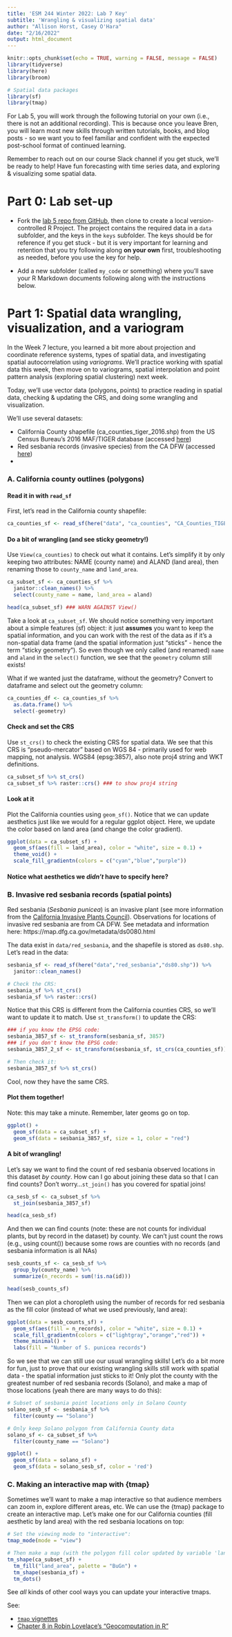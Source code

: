 ```yaml
---
title: 'ESM 244 Winter 2022: Lab 7 Key'
subtitle: 'Wrangling & visualizing spatial data'
author: "Allison Horst, Casey O'Hara"
date: "2/16/2022"
output: html_document
---
```


```r
knitr::opts_chunk$set(echo = TRUE, warning = FALSE, message = FALSE)
library(tidyverse)
library(here)
library(broom)

# Spatial data packages
library(sf)
library(tmap)
```

For Lab 5, you will work through the following tutorial on your own (i.e., there is not an additional recording). This is because once you leave Bren, you will learn most new skills through written tutorials, books, and blog posts - so we want you to feel familiar and confident with the expected post-school format of continued learning. 

Remember to reach out on our course Slack channel if you get stuck, we'll be ready to help! Have fun forecasting with time series data, and exploring & visualizing some spatial data. 

# Part 0: Lab set-up

- Fork the [lab 5 repo from GitHub](https://github.com/oharac/esm244_w22_lab7), then clone to create a local version-controlled R Project. The project contains the required data in a `data` subfolder, and the keys in the `keys` subfolder. The keys should be for reference if you get stuck - but it is very important for learning and retention that you try following along **on your own** first, troubleshooting as needed, before you use the key for help. 

- Add a new subfolder (called `my_code` or something) where you'll save your R Markdown documents following along with the instructions below. 

# Part 1: Spatial data wrangling, visualization, and a variogram

In the Week 7 lecture, you learned a bit more about projection and coordinate reference systems, types of spatial data, and investigating spatial autocorrelation using *variograms*. We'll practice working with spatial data this week, then move on to variograms, spatial interpolation and point pattern analysis (exploring spatial clustering) next week. 

Today, we'll use vector data (polygons, points) to practice reading in spatial data, checking & updating the CRS, and doing some wrangling and visualization. 

We'll use several datasets:

- California County shapefile (ca_counties_tiger_2016.shp) from the US Census Bureau's 2016 MAF/TIGER database (accessed [here](https://data.ca.gov/dataset/ca-geographic-boundaries/resource/b0007416-a325-4777-9295-368ea6b710e6?inner_span=True))
- Red sesbania records (invasive species) from the CA DFW (accessed [here](https://map.dfg.ca.gov/metadata/ds0080.html))
- 

### A. California county outlines (polygons)

#### Read it in with `read_sf` 

First, let's read in the California county shapefile:
```r
ca_counties_sf <- read_sf(here("data", "ca_counties", "CA_Counties_TIGER2016.shp"))
```

#### Do a bit of wrangling (and see sticky geometry!)

Use `View(ca_counties)` to check out what it contains. Let's simplify it by only keeping two attributes: NAME (county name) and ALAND (land area), then renaming those to `county_name` and `land_area`. 

```r
ca_subset_sf <- ca_counties_sf %>% 
  janitor::clean_names() %>%
  select(county_name = name, land_area = aland)

head(ca_subset_sf) ### WARN AGAINST View()
```

Take a look at `ca_subset_sf`. We should notice something very important about a simple features (sf) object: it just **assumes** you want to keep the spatial information, and you can work with the rest of the data as if it's a non-spatial data frame (and the spatial information just "sticks" - hence the term "sticky geometry"). So even though we only called (and renamed) `name` and `aland` in the `select()` function, we see that the `geometry` column still exists! 

What if we wanted just the dataframe, without the geometry?  Convert to dataframe and select out the geometry column:

```r
ca_counties_df <- ca_counties_sf %>%
  as.data.frame() %>%
  select(-geometry)
```


#### Check and set the CRS

Use `st_crs()` to check the existing CRS for spatial data. We see that this CRS is "pseudo-mercator" based on WGS 84 - primarily used for web mapping, not analysis.  WGS84 (epsg:3857), also note proj4 string and WKT definitions.

```r
ca_subset_sf %>% st_crs()
ca_subset_sf %>% raster::crs() ### to show proj4 string
```

#### Look at it

Plot the California counties using `geom_sf()`. Notice that we can update aesthetics just like we would for a regular ggplot object. Here, we update the color based on land area (and change the color gradient). 

```r
ggplot(data = ca_subset_sf) +
  geom_sf(aes(fill = land_area), color = "white", size = 0.1) +
  theme_void() +
  scale_fill_gradientn(colors = c("cyan","blue","purple"))
```


#### Notice what aesthetics we *didn't* have to specify here?



### B. Invasive red sesbania records (spatial points)

Red sesbania (*Sesbania punicea*) is an invasive plant (see more information from the [California Invasive Plants Council](https://www.cal-ipc.org/plants/profile/sesbania-punicea-profile/)). Observations for locations of invasive red sesbania are from CA DFW. See metadata and information here: https://map.dfg.ca.gov/metadata/ds0080.html

The data exist in `data/red_sesbania`, and the shapefile is stored as `ds80.shp`. Let's read in the data: 

```r
sesbania_sf <- read_sf(here("data","red_sesbania","ds80.shp")) %>%
  janitor::clean_names()

# Check the CRS:
sesbania_sf %>% st_crs()
sesbania_sf %>% raster::crs()
```

Notice that this CRS is different from the California counties CRS, so we'll want to update it to match. Use `st_transform()` to update the CRS:

```r
### if you know the EPSG code:
sesbania_3857_sf <- st_transform(sesbania_sf, 3857)
### if you don't know the EPSG code:
sesbania_3857_2_sf <- st_transform(sesbania_sf, st_crs(ca_counties_sf))

# Then check it: 
sesbania_3857_sf %>% st_crs()
```
Cool, now they have the same CRS. 

#### Plot them together! 

Note: this may take a minute.  Remember, later geoms go on top.

```r
ggplot() +
  geom_sf(data = ca_subset_sf) +
  geom_sf(data = sesbania_3857_sf, size = 1, color = "red")
```


#### A bit of wrangling! 

Let's say we want to find the count of red sesbania observed locations in this dataset *by county*. How can I go about joining these data so that I can find counts? Don't worry...`st_join()` has you covered for spatial joins! 

```r
ca_sesb_sf <- ca_subset_sf %>% 
  st_join(sesbania_3857_sf)

head(ca_sesb_sf)
```

And then we can find counts (note: these are not counts for individual plants, but by record in the dataset) by county.  We can't just count the rows (e.g., using count()) because some rows are counties with no records (and sesbania information is all NAs)
```r
sesb_counts_sf <- ca_sesb_sf %>% 
  group_by(county_name) %>%
  summarize(n_records = sum(!is.na(id)))

head(sesb_counts_sf)
```

Then we can plot a choropleth using the number of records for red sesbania as the fill color (instead of what we used previously, land area):
```r
ggplot(data = sesb_counts_sf) +
  geom_sf(aes(fill = n_records), color = "white", size = 0.1) +
  scale_fill_gradientn(colors = c("lightgray","orange","red")) +
  theme_minimal() +
  labs(fill = "Number of S. punicea records")
```

So we see that we can still use our usual wrangling skills! Let's do a bit more for fun, just to prove that our existing wrangling skills still work with spatial data - the spatial information just sticks to it! Only plot the county with the greatest number of red sesbania records (Solano), and make a map of those locations (yeah there are many ways to do this): 

```r
# Subset of sesbania point locations only in Solano County
solano_sesb_sf <- sesbania_sf %>% 
  filter(county == "Solano")

# Only keep Solano polygon from California County data
solano_sf <- ca_subset_sf %>% 
  filter(county_name == "Solano")

ggplot() +
  geom_sf(data = solano_sf) +
  geom_sf(data = solano_sesb_sf, color = 'red')
```

### C. Making an interactive map with {tmap}

Sometimes we'll want to make a map interactive so that audience members can zoom in, explore different areas, etc. We can use the {tmap} package to create an interactive map. Let's make one for our California counties (fill aesthetic by land area) with the red sesbania locations on top:

```r
# Set the viewing mode to "interactive":
tmap_mode(mode = "view")

# Then make a map (with the polygon fill color updated by variable 'land_area', updating the color palette to "BuGn"), then add another shape layer for the sesbania records (added as dots):
tm_shape(ca_subset_sf) +
  tm_fill("land_area", palette = "BuGn") +
  tm_shape(sesbania_sf) +
  tm_dots()
```
See *all* kinds of other cool ways you can update your interactive tmaps. 

See: 

- [`tmap` vignettes](https://cran.r-project.org/web/packages/tmap/vignettes/tmap-getstarted.html)
- [Chapter 8 in Robin Lovelace's "Geocomputation in R"](https://geocompr.robinlovelace.net/adv-map.html#interactive-maps) 

